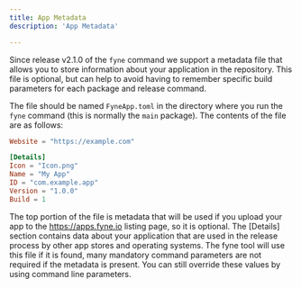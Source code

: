 ```yaml
---
title: App Metadata
description: 'App Metadata'

---
```


Since release v2.1.0 of the `fyne` command we support a metadata file that allows you to store
information about your application in the repository.
This file is optional, but can help to avoid having to remember specific build parameters for
each package and release command.

The file should be named `FyneApp.toml` in the directory where you run the `fyne` command
(this is normally the `main` package). The contents of the file are as follows:

```toml
Website = "https://example.com"

[Details]
Icon = "Icon.png"
Name = "My App"
ID = "com.example.app"
Version = "1.0.0"
Build = 1
```

The top portion of the file is metadata that will be used if you upload
your app to the https://apps.fyne.io listing page, so it is optional.
The [Details] section contains data about your application that are used
in the release process by other app stores and operating systems.
The fyne tool will use this file if it is found, many mandatory command parameters are not required
if the metadata is present. You can still override these values by using command line parameters.


